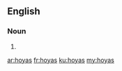 ==English==

===Noun===
{{head|en}}

# {{plural of|hoya}}

[[ar:hoyas]]
[[fr:hoyas]]
[[ku:hoyas]]
[[my:hoyas]]